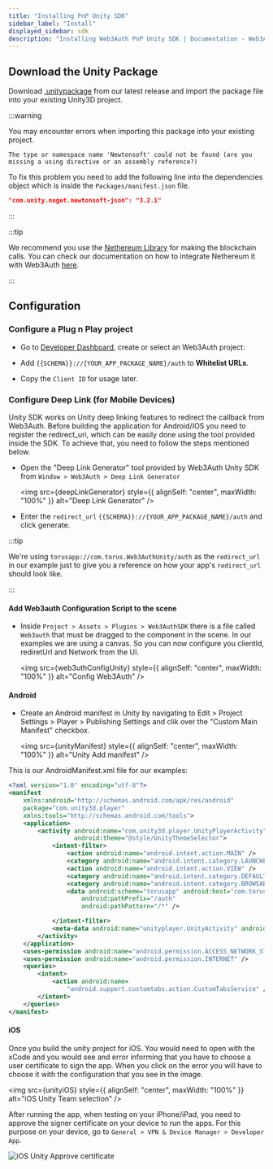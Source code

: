 ```yaml
---
title: "Installing PnP Unity SDK"
sidebar_label: "Install"
displayed_sidebar: sdk
description: "Installing Web3Auth PnP Unity SDK | Documentation - Web3Auth"
---
```



## Download the Unity Package

Download [.unitypackage](https://github.com/Web3Auth/web3auth-unity-sdk/releases/tag/3.0.0) from our
latest release and import the package file into your existing Unity3D project.

:::warning

You may encounter errors when importing this package into your existing project.

`The type or namespace name 'Newtonsoft' could not be found (are you missing a using directive or an assembly reference?)`

To fix this problem you need to add the following line into the dependencies object which is inside
the `Packages/manifest.json` file.

```json title="/Packages/manifest.json"
"com.unity.nuget.newtonsoft-json": "3.2.1"
```

:::

:::tip

We recommend you use the
[Nethereum Library](https://docs.nethereum.com/en/latest/unity3d-introduction/) for making the
blockchain calls. You can check our documentation on how to integrate Nethereum it with Web3Auth
[here](/connect-blockchain/evm/ethereum/unity).

:::

## Configuration

### Configure a Plug n Play project

- Go to [Developer Dashboard](https://dashboard.web3auth.io/), create or select an Web3Auth project:

- Add `{{SCHEMA}}://{YOUR_APP_PACKAGE_NAME}/auth` to **Whitelist URLs**.

- Copy the `Client ID` for usage later.

### Configure Deep Link (for Mobile Devices)

Unity SDK works on Unity deep linking features to redirect the callback from Web3Auth. Before
building the application for Android/IOS you need to register the redirect_uri, which can be easily
done using the tool provided inside the SDK. To achieve that, you need to follow the steps mentioned
below.

- Open the "Deep Link Generator" tool provided by Web3Auth Unity SDK from
  `Window > Web3Auth > Deep Link Generator`

  <img
    src={deepLinkGenerator}
    style={{ alignSelf: "center", maxWidth: "100%" }}
    alt="Deep Link Generator"
  />

- Enter the `redirect_url` `{{SCHEMA}}://{YOUR_APP_PACKAGE_NAME}/auth` and click generate.

:::tip

We're using `torusapp://com.torus.Web3AuthUnity/auth` as the `redirect_url` in our example just to
give you a reference on how your app's `redirect_url` should look like.

:::

#### Add Web3auth Configuration Script to the scene

- Inside `Project > Assets > Plugins > Web3AuthSDK` there is a file called `Web3auth` that must be
  dragged to the component in the scene. In our examples we are using a canvas. So you can now
  configure you clientId, rediretUrl and Network from the UI.

  <img
    src={web3uthConfigUnity}
    style={{ alignSelf: "center", maxWidth: "100%" }}
    alt="Config Web3Auth"
  />

#### Android

- Create an Android manifest in Unity by navigating to Edit > Project Settings > Player > Publishing
  Settings and clik over the "Custom Main Manifest" checkbox.

  <img
    src={unityManifest}
    style={{ alignSelf: "center", maxWidth: "100%" }}
    alt="Unity Add manifest"
  />

This is our AndroidManifest.xml file for our examples:

```xml
<?xml version="1.0" encoding="utf-8"?>
<manifest
    xmlns:android="http://schemas.android.com/apk/res/android"
    package="com.unity3d.player"
    xmlns:tools="http://schemas.android.com/tools">
    <application>
        <activity android:name="com.unity3d.player.UnityPlayerActivity"
                  android:theme="@style/UnityThemeSelector">
            <intent-filter>
                <action android:name="android.intent.action.MAIN" />
                <category android:name="android.intent.category.LAUNCHER" />
                <action android:name="android.intent.action.VIEW" />
                <category android:name="android.intent.category.DEFAULT" />
                <category android:name="android.intent.category.BROWSABLE" />
                <data android:scheme="torusapp" android:host="com.torus.Web3AuthUnity"
                    android:pathPrefix="/auth"
                    android:pathPattern="/*" />

            </intent-filter>
            <meta-data android:name="unityplayer.UnityActivity" android:value="true" />
        </activity>
    </application>
    <uses-permission android:name="android.permission.ACCESS_NETWORK_STATE" />
    <uses-permission android:name="android.permission.INTERNET" />
    <queries>
        <intent>
            <action android:name=
                "android.support.customtabs.action.CustomTabsService" />
        </intent>
    </queries>
</manifest>
```

#### iOS

Once you build the unity project for iOS. You would need to open with the xCode and you would see
and error informing that you have to choose a user certificate to sign the app. When you click on
the error you will have to choose it with the configuration that you see in the image.

<img
  src={unityiOS}
  style={{ alignSelf: "center", maxWidth: "100%" }}
  alt="iOS Unity Team selection"
/>

After running the app, when testing on your iPhone/iPad, you need to approve the signer certificate
on your device to run the apps. For this purpose on your device, go to
`General > VPN & Device Manager > Developer App`.

<div style={{ display: "flex", justifyContent: "center", alignItems: "center" }}>
  <img
    src={unityiOSapprove}
    style={{ alignSelf: "center", maxWidth: "40%" }}
    alt="iOS Unity Approve certificate"
  />
</div>
